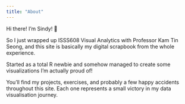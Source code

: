 ```yaml
---
title: "About"
---
```


Hi there! I'm Sindy! 👋


So I just wrapped up ISSS608 Visual Analytics with Professor Kam Tin Seong, and this site is basically my digital scrapbook from the whole experience.

Started as a total R newbie and somehow managed to create some visualizations I'm actually proud of!

You'll find my projects, exercises, and probably a few happy accidents throughout this site. Each one represents a small victory in my data visualisation journey.